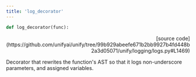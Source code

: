 ```yaml
---
title: 'log_decorator'
---
```


```python
def log_decorator(func):
```

<p align="right">[source code](https://github.com/unifyai/unify/tree/99b929abeefe671b2bb9927b4fd448b2a3d05071/unify/logging/logs.py#L1469)</p>

Decorator that rewrites the function's AST so that it logs non-underscore
parameters, and assigned variables.